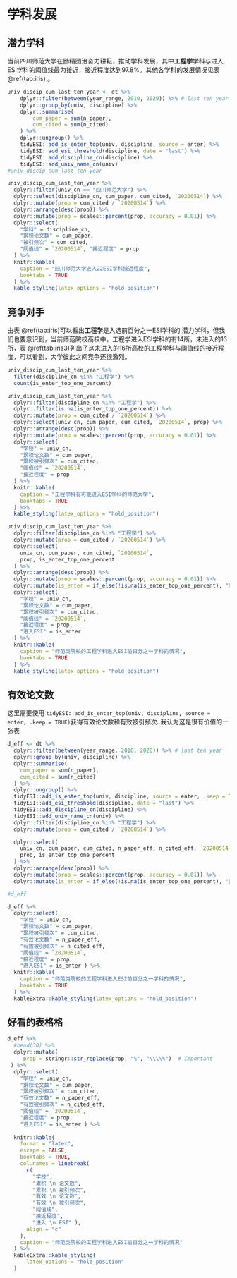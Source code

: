 # 学科发展 {#progress}
 
## 潜力学科

当前四川师范大学在励精图治奋力耕耘，推动学科发展，其中**工程学**学科与进入ESI学科的阈值线最为接近，接近程度达到97.8%。其他各学科的发展情况见表 \@ref(tab:iris) 。

```r
univ_discip_cum_last_ten_year <- dt %>% 
    dplyr::filter(between(year_range, 2010, 2020)) %>% # last ten year
	dplyr::group_by(univ, discipline) %>%
	dplyr::summarise(
		cum_paper = sum(n_paper),
		cum_cited = sum(n_cited)
	) %>%
	dplyr::ungroup() %>% 
	tidyESI::add_is_enter_top(univ, discipline, source = enter) %>% 
	tidyESI::add_esi_threshold(discipline, date = "last") %>% 
	tidyESI::add_discipline_cn(discipline) %>% 
	tidyESI::add_univ_name_cn(univ)
#univ_discip_cum_last_ten_year
```



```r
univ_discip_cum_last_ten_year %>%
  dplyr::filter(univ_cn == "四川师范大学") %>%
  dplyr::select(discipline_cn, cum_paper, cum_cited, `20200514`) %>%
  dplyr::mutate(prop = cum_cited / `20200514`) %>%
  dplyr::arrange(desc(prop)) %>%
  dplyr::mutate(prop = scales::percent(prop, accuracy = 0.01)) %>%
  dplyr::select(
    "学科" = discipline_cn,
    "累积论文数" = cum_paper,
    "被引频次" = cum_cited,
    "阈值线" = `20200514`, "接近程度" = prop
  ) %>%
  knitr::kable(
    caption = "四川师范大学进入22ESI学科接近程度",
    booktabs = TRUE
  ) %>%
  kable_styling(latex_options = "hold_position")
```


## 竞争对手

由表 \@ref(tab:iris)可以看出**工程学**是入选前百分之一ESI学科的 潜力学科，但我们也要意识到，当前师范院校高校中，工程学进入ESI学科的有14所，未进入的16所，表 \@ref(tab:iris3)列出了这未进入的16所高校的工程学科与阈值线的接近程度，可以看到，大学彼此之间竞争还很激烈。

```r
univ_discip_cum_last_ten_year %>%
  filter(discipline_cn %in% "工程学") %>%
  count(is_enter_top_one_percent)
```


```r
univ_discip_cum_last_ten_year %>%
  dplyr::filter(discipline_cn %in% "工程学") %>%
  dplyr::filter(is.na(is_enter_top_one_percent)) %>%
  dplyr::mutate(prop = cum_cited / `20200514`) %>%
  dplyr::select(univ_cn, cum_paper, cum_cited, `20200514`, prop) %>%
  dplyr::arrange(desc(prop)) %>%
  dplyr::mutate(prop = scales::percent(prop, accuracy = 0.01)) %>%
  dplyr::select(
    "学校" = univ_cn,
    "累积论文数" = cum_paper,
    "累积被引频次" = cum_cited,
    "阈值线" = `20200514`,
    "接近程度" = prop
  ) %>%
  knitr::kable(
    caption = "工程学科有可能进入ESI学科的师范大学",
    booktabs = TRUE
  ) %>%
  kable_styling(latex_options = "hold_position")
```


```r
univ_discip_cum_last_ten_year %>%
  dplyr::filter(discipline_cn %in% "工程学") %>%
  dplyr::mutate(prop = cum_cited / `20200514`) %>%
  dplyr::select(
    univ_cn, cum_paper, cum_cited, `20200514`,
    prop, is_enter_top_one_percent
  ) %>%
  dplyr::arrange(desc(prop)) %>%
  dplyr::mutate(prop = scales::percent(prop, accuracy = 0.01)) %>%
  dplyr::mutate(is_enter = if_else(!is.na(is_enter_top_one_percent), "是", "否")) %>%
  dplyr::select(
    "学校" = univ_cn,
    "累积论文数" = cum_paper,
    "累积被引频次" = cum_cited,
    "阈值线" = `20200514`,
    "接近程度" = prop,
    "进入ESI" = is_enter
  ) %>%
  knitr::kable(
    caption = "师范类院校的工程学科进入ESI前百分之一学科的情况",
    booktabs = TRUE
  ) %>%
  kable_styling(latex_options = "hold_position")
```


## 有效论文数

这里需要使用 
`tidyESI::add_is_enter_top(univ, discipline, source = enter, .keep = TRUE)`获得有效论文数和有效被引频次. 我认为这是很有价值的一张表

```r
d_eff <- dt %>%
  dplyr::filter(between(year_range, 2010, 2020)) %>% # last ten year
  dplyr::group_by(univ, discipline) %>%
  dplyr::summarise(
    cum_paper = sum(n_paper),
    cum_cited = sum(n_cited)
  ) %>%
  dplyr::ungroup() %>%
  tidyESI::add_is_enter_top(univ, discipline, source = enter, .keep = TRUE) %>%
  tidyESI::add_esi_threshold(discipline, date = "last") %>%
  tidyESI::add_discipline_cn(discipline) %>%
  tidyESI::add_univ_name_cn(univ) %>%
  dplyr::filter(discipline_cn %in% "工程学") %>%
  dplyr::mutate(prop = cum_cited / `20200514`) %>% 

  dplyr::select(
    univ_cn, cum_paper, cum_cited, n_paper_eff, n_cited_eff, `20200514`,
    prop, is_enter_top_one_percent
  ) %>%
  dplyr::arrange(desc(prop)) %>%
  dplyr::mutate(prop = scales::percent(prop, accuracy = 0.01)) %>%
  dplyr::mutate(is_enter = if_else(!is.na(is_enter_top_one_percent), "是", "否")) 

#d_eff
```



```r
d_eff %>% 
  dplyr::select(
    "学校" = univ_cn,
    "累积论文数" = cum_paper,
    "累积被引频次" = cum_cited,
    "有效论文数" = n_paper_eff,
    "有效被引频次" = n_cited_eff,
    "阈值线" = `20200514`,
    "接近程度" = prop,
    "进入ESI" = is_enter ) %>%
  knitr::kable(
    caption = "师范类院校的工程学科进入ESI前百分之一学科的情况",
    booktabs = TRUE
  ) %>%
  kableExtra::kable_styling(latex_options = "hold_position")
```



## 好看的表格格

```r
d_eff %>% 
  #head(30) %>% 
  dplyr::mutate(
     prop = stringr::str_replace(prop, "%", "\\\\%")  # important
 ) %>% 
  dplyr::select(
    "学校" = univ_cn,
    "累积论文数" = cum_paper,
    "累积被引频次" = cum_cited,
    "有效论文数" = n_paper_eff,
    "有效被引频次" = n_cited_eff,
    "阈值线" = `20200514`,
    "接近程度" = prop,
    "进入ESI" = is_enter ) %>% 
  
  knitr::kable(
    format = "latex",
    escape = FALSE,
    booktabs = TRUE,
    col.names = linebreak(
      c(
        "学校",
        "累积 \n 论文数",
        "累积 \n 被引频次",
        "有效 \n 论文数",
        "有效 \n 被引频次",
        "阈值线",
        "接近程度",
        "进入 \n ESI" ), 
      align = "c"
    ),
    caption = "师范类院校的工程学科进入ESI前百分之一学科的情况"
  ) %>%
  kableExtra::kable_styling(
      latex_options = "hold_position"
  )
```
